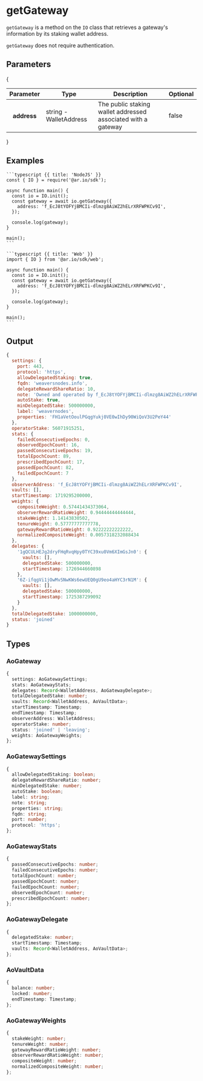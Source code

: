 
# getGateway

`getGateway` is a method on the `IO` class that retrieves a gateway's information by its staking wallet address.

`getGateway` does not require authentication.

## Parameters

{
<div style={{textAlign: "center"}}>
    <table className="inline-table">
    <thead>
    <tr>
        <th>Parameter</th>
        <th>Type</th>
        <th>Description</th>
        <th>Optional</th>
    </tr>
    </thead>
    <tbody>
    <tr>
        <th>address</th>
        <td>string - WalletAddress</td>
        <td>The public staking wallet addressed associated with a gateway</td>
        <td>false</td>
    </tr>
    </tbody>
    </table>
</div>
}

## Examples

<CodeGroup title="getGateway">

    ```typescript {{ title: 'NodeJS' }}
    const { IO } = require('@ar.io/sdk');

    async function main() {
      const io = IO.init();
      const gateway = await io.getGateway({
        address: 'f_EcJ8tYOFYjBMCIi-dlmzg8AiWZ2hELrXRFWPKCv9I',
      });

      console.log(gateway);
    }

    main();
    ```

    ```typescript {{ title: 'Web' }}
    import { IO } from '@ar.io/sdk/web';

    async function main() {
      const io = IO.init();
      const gateway = await io.getGateway({
        address: 'f_EcJ8tYOFYjBMCIi-dlmzg8AiWZ2hELrXRFWPKCv9I',
      });

      console.log(gateway);
    }

    main();
    ```

</CodeGroup>

## Output

```js
{
  settings: {
    port: 443,
    protocol: 'https',
    allowDelegatedStaking: true,
    fqdn: 'weaversnodes.info',
    delegateRewardShareRatio: 10,
    note: 'Owned and operated by f_EcJ8tYOFYjBMCIi-dlmzg8AiWZ2hELrXRFWPKCv9I',
    autoStake: true,
    minDelegatedStake: 500000000,
    label: 'weavernodes',
    properties: 'FH1aVetOoulPGqgYukj0VE0wIhDy90WiQoV3U2PeY44'
  },
  operatorStake: 56071915251,
  stats: {
    failedConsecutiveEpochs: 0,
    observedEpochCount: 16,
    passedConsecutiveEpochs: 19,
    totalEpochCount: 89,
    prescribedEpochCount: 17,
    passedEpochCount: 82,
    failedEpochCount: 7
  },
  observerAddress: 'f_EcJ8tYOFYjBMCIi-dlmzg8AiWZ2hELrXRFWPKCv9I',
  vaults: [],
  startTimestamp: 1719295200000,
  weights: {
    compositeWeight: 0.57441434373064,
    observerRewardRatioWeight: 0.94444444444444,
    stakeWeight: 1.14143830502,
    tenureWeight: 0.57777777777778,
    gatewayRewardRatioWeight: 0.92222222222222,
    normalizedCompositeWeight: 0.0057318232088434
  },
  delegates: {
    '1gQCULHEJg2dryFHqRvqHpy0TYC39xu0Vm6XImGsJn0': {
      vaults: [],
      delegatedStake: 500000000,
      startTimestamp: 1726944660898
    },
    '6Z-ifqgVi1jOwMvSNwKWs6ewUEQ0gU9eo4aHYC3rN1M': {
      vaults: [],
      delegatedStake: 500000000,
      startTimestamp: 1725387299092
    }
  },
  totalDelegatedStake: 1000000000,
  status: 'joined'
}
```

## Types

### AoGateway

```typescript
{
  settings: AoGatewaySettings;
  stats: AoGatewayStats;
  delegates: Record<WalletAddress, AoGatewayDelegate>;
  totalDelegatedStake: number;
  vaults: Record<WalletAddress, AoVaultData>;
  startTimestamp: Timestamp;
  endTimestamp: Timestamp;
  observerAddress: WalletAddress;
  operatorStake: number;
  status: 'joined' | 'leaving';
  weights: AoGatewayWeights;
};
```

### AoGatewaySettings

```typescript
{
  allowDelegatedStaking: boolean;
  delegateRewardShareRatio: number;
  minDelegatedStake: number;
  autoStake: boolean;
  label: string;
  note: string;
  properties: string;
  fqdn: string;
  port: number;
  protocol: 'https';
};
```

### AoGatewayStats

```typescript
{
  passedConsecutiveEpochs: number;
  failedConsecutiveEpochs: number;
  totalEpochCount: number;
  passedEpochCount: number;
  failedEpochCount: number;
  observedEpochCount: number;
  prescribedEpochCount: number;
};
```

### AoGatewayDelegate

```typescript
{
  delegatedStake: number;
  startTimestamp: Timestamp;
  vaults: Record<WalletAddress, AoVaultData>;
};
```

### AoVaultData

```typescript
{
  balance: number;
  locked: number;
  endTimestamp: Timestamp;
};
```

### AoGatewayWeights

```typescript
{
  stakeWeight: number;
  tenureWeight: number;
  gatewayRewardRatioWeight: number;
  observerRewardRatioWeight: number;
  compositeWeight: number;
  normalizedCompositeWeight: number;
};
```